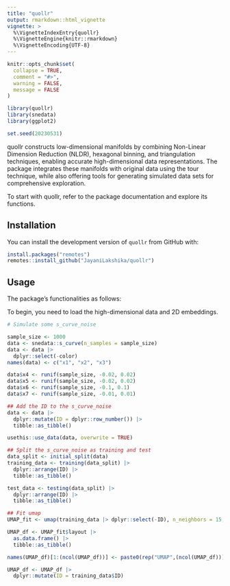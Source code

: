```yaml
---
title: "quollr"
output: rmarkdown::html_vignette
vignette: >
  %\VignetteIndexEntry{quollr}
  %\VignetteEngine{knitr::rmarkdown}
  %\VignetteEncoding{UTF-8}
---
```


```r
knitr::opts_chunk$set(
  collapse = TRUE,
  comment = "#>",
  warning = FALSE, 
  message = FALSE
)
```

```r
library(quollr)
library(snedata)
library(ggplot2)

set.seed(20230531)
```

quollr constructs low-dimensional manifolds by combining Non-Linear Dimension Reduction (NLDR), hexagonal binning, and triangulation techniques, enabling accurate high-dimensional data representations. The package integrates these manifolds with original data using the tour technique, while also offering tools for generating simulated data sets for comprehensive exploration.

To start with quollr, refer to the package documentation and explore its functions.

<!--An associated paper can be found at-->

## Installation

You can install the development version of `quollr` from GitHub with:

```r
install.packages("remotes")
remotes::install_github("JayaniLakshika/quollr")
```

## Usage

The package's functionalities as follows:

To begin, you need to load the high-dimensional data and 2D embeddings.

```r
# Simulate some s_curve_noise

sample_size <- 1000
data <- snedata::s_curve(n_samples = sample_size)
data <- data |>
  dplyr::select(-color)
names(data) <- c("x1", "x2", "x3")

data$x4 <- runif(sample_size, -0.02, 0.02)
data$x5 <- runif(sample_size, -0.02, 0.02)
data$x6 <- runif(sample_size, -0.1, 0.1)
data$x7 <- runif(sample_size, -0.01, 0.01)

## Add the ID to the s_curve_noise
data <- data |>
  dplyr::mutate(ID = dplyr::row_number()) |>
  tibble::as_tibble()

usethis::use_data(data, overwrite = TRUE)

## Split the s_curve_noise as training and test
data_split <- initial_split(data)
training_data <- training(data_split) |>
  dplyr::arrange(ID) |>
  tibble::as_tibble()

test_data <- testing(data_split) |>
  dplyr::arrange(ID) |>
  tibble::as_tibble()

## Fit umap
UMAP_fit <- umap(training_data |> dplyr::select(-ID), n_neighbors = 15, n_components =  2)

UMAP_df <- UMAP_fit$layout |>
  as.data.frame() |>
  tibble::as_tibble()

names(UMAP_df)[1:(ncol(UMAP_df))] <- paste0(rep("UMAP",(ncol(UMAP_df))), 1:(ncol(UMAP_df)))

UMAP_df <- UMAP_df |>
  dplyr::mutate(ID = training_data$ID)
```






